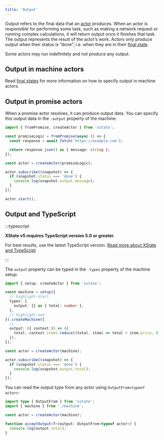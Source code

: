 ```yaml
---
title: 'Output'
---
```


Output refers to the final data that an [actor](actors.mdx) produces. When an actor is responsible for performing some task, such as making a network request or running complex calculations, it will return output once it finishes that task. The output represents the result of the actor’s work. Actors only produce output when their status is “done”; i.e. when they are in their [final state](final-states.mdx).

Some actors may run indefinitely and not produce any output.

## Output in machine actors

Read [final states](final-states.mdx) for more information on how to specify output in machine actors.

## Output in promise actors

When a promise actor resolves, it can produce output data. You can specify this output data in the `.output` property of the machine:

```ts
import { fromPromise, createActor } from 'xstate';

const promiseLogic = fromPromise(async () => {
  const response = await fetch('https://example.com');

  return response.json() as { message: string };
});

const actor = createActor(promiseLogic);

actor.subscribe((snapshot) => {
  if (snapshot.status === 'done') {
    console.log(snapshot.output.message);
  }
});

actor.start();
```

## Output and TypeScript

:::typescript

**XState v5 requires TypeScript version 5.0 or greater.**

For best results, use the latest TypeScript version. [Read more about XState and TypeScript](typescript.mdx)

:::

The `output` property can be typed in the `.types` property of the machine setup:

```ts
import { setup, createActor } from 'xstate';

const machine = setup({
  // highlight-start
  types: {
    output: {} as { total: number },
  },
  // highlight-end
}).createMachine({
  // ...
  output: ({ context }) => ({
    total: context.items.reduce((total, item) => total + item.price, 0),
  }),
});

const actor = createActor(machine);

actor.subscribe((snapshot) => {
  if (snapshot.status === 'done') {
    console.log(snapshot.output.total);
  }
});
```

You can read the output type from any actor using `OutputFrom<typeof actor>`:

```ts
import type { OutputFrom } from 'xstate';
import { machine } from './machine';

const actor = createActor(machine);

function acceptOutput<T>(output: OutputFrom<typeof actor>) {
  console.log(output.total);
}
```
